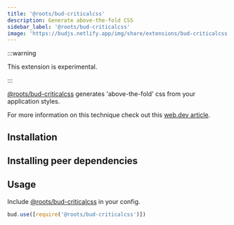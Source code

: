 ```yaml
---
title: '@roots/bud-criticalcss'
description: Generate above-the-fold CSS
sidebar_label: '@roots/bud-criticalcss'
image: 'https://budjs.netlify.app/img/share/extensions/bud-criticalcss.png'
---
```



:::warning

This extension is experimental.

:::

[@roots/bud-criticalcss](/extensions/bud-criticalcss) generates 'above-the-fold' css from your application styles. 

For more information on this technique check out this [web.dev article](https://web.dev/extract-critical-css/).

## Installation

<Install packages="@roots/bud-criticalcss" />

## Installing peer dependencies

<PeerDependencies />

## Usage

Include [@roots/bud-criticalcss](/extensions/bud-criticalcss) in your config.

```js {2} title='bud.config.js'
bud.use([require('@roots/bud-criticalcss')])
```
